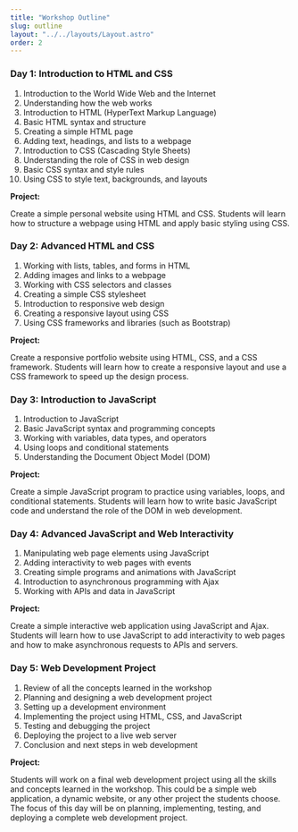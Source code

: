 ```yaml
---
title: "Workshop Outline"
slug: outline
layout: "../../layouts/Layout.astro"
order: 2
---
```


### Day 1: Introduction to HTML and CSS

1. Introduction to the World Wide Web and the Internet
2. Understanding how the web works
3. Introduction to HTML (HyperText Markup Language)
4. Basic HTML syntax and structure
5. Creating a simple HTML page
6. Adding text, headings, and lists to a webpage
7. Introduction to CSS (Cascading Style Sheets)
8. Understanding the role of CSS in web design
9. Basic CSS syntax and style rules
10. Using CSS to style text, backgrounds, and layouts

**Project:**

Create a simple personal website using HTML and CSS. Students will learn how to structure a webpage using HTML and apply basic styling using CSS.

### Day 2: Advanced HTML and CSS

1. Working with lists, tables, and forms in HTML
2. Adding images and links to a webpage
3. Working with CSS selectors and classes
4. Creating a simple CSS stylesheet
5. Introduction to responsive web design
6. Creating a responsive layout using CSS
7. Using CSS frameworks and libraries (such as Bootstrap)

**Project:**

Create a responsive portfolio website using HTML, CSS, and a CSS framework. Students will learn how to create a responsive layout and use a CSS framework to speed up the design process.

### Day 3: Introduction to JavaScript

1. Introduction to JavaScript
2. Basic JavaScript syntax and programming concepts
3. Working with variables, data types, and operators
4. Using loops and conditional statements
5. Understanding the Document Object Model (DOM)

**Project:**

Create a simple JavaScript program to practice using variables, loops, and conditional statements. Students will learn how to write basic JavaScript code and understand the role of the DOM in web development.

### Day 4: Advanced JavaScript and Web Interactivity

1. Manipulating web page elements using JavaScript
2. Adding interactivity to web pages with events
3. Creating simple programs and animations with JavaScript
4. Introduction to asynchronous programming with Ajax
5. Working with APIs and data in JavaScript

**Project:**

Create a simple interactive web application using JavaScript and Ajax. Students will learn how to use JavaScript to add interactivity to web pages and how to make asynchronous requests to APIs and servers.

### Day 5: Web Development Project

1. Review of all the concepts learned in the workshop
2. Planning and designing a web development project
3. Setting up a development environment
4. Implementing the project using HTML, CSS, and JavaScript
5. Testing and debugging the project
6. Deploying the project to a live web server
7. Conclusion and next steps in web development

**Project:**

Students will work on a final web development project using all the skills and concepts learned in the workshop. This could be a simple web application, a dynamic website, or any other project the students choose. The focus of this day will be on planning, implementing, testing, and deploying a complete web development project.

